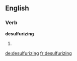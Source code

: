 
==English==

===Verb===
'''desulfurizing'''

# {{present participle of|desulfurize}}

[[de:desulfurizing]]
[[fr:desulfurizing]]